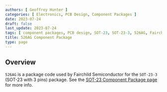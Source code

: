 ```yaml
---
authors: [ Geoffrey Hunter ]
categories: [ Electronics, PCB Design, Component Packages ]
date: 2023-07-24
draft: false
last_update: 2023-07-24
tags: [ component packages, PCB design, SOT-23, SOT-23-3, 526AG, Fairchild Semiconductor ]
title: 526AG Component Package
type: page
---
```


## Overview

`526AG` is a package code used by Fairchild Semiconductor for the `SOT-23-3` (SOT-23 with 3 pins) package. See the [SOT-23 Component Package page](/pcb-design/component-packages/sot-23-component-package/) for more info.
